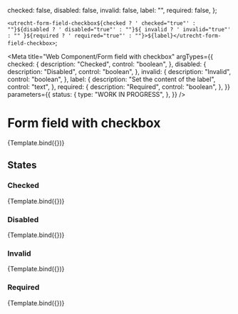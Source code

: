 <!-- @license CC0-1.0 -->


  checked: false,
  disabled: false,
  invalid: false,
  label: "",
  required: false,
};

  `<utrecht-form-field-checkbox${checked ? ' checked="true"' : ""}${disabled ? ' disabled="true"' : ""}${
    invalid ? ' invalid="true"' : ""
  }${required ? ' required="true"' : ""}>${label}</utrecht-form-field-checkbox>`;

<Meta
  title="Web Component/Form field with checkbox"
  argTypes={{
    checked: {
      description: "Checked",
      control: "boolean",
    },
    disabled: {
      description: "Disabled",
      control: "boolean",
    },
    invalid: {
      description: "Invalid",
      control: "boolean",
    },
    label: {
      description: "Set the content of the label",
      control: "text",
    },
    required: {
      description: "Required",
      control: "boolean",
    },
  }}
  parameters={{
    status: {
      type: "WORK IN PROGRESS",
    },
  }}
/>

# Form field with checkbox

<Canvas>
  <Story
    name="Form field with checkbox"
    args={{
      ...defaultArgs,
      label: "I agree",
    }}
  >
    {Template.bind({})}
  </Story>
</Canvas>

<ArgsTable story="Form field with checkbox" />

## States

### Checked

<Canvas>
  <Story
    name="Checked"
    args={{
      checked: true,
      label: "I agree",
    }}
  >
    {Template.bind({})}
  </Story>
</Canvas>

### Disabled

<Canvas>
  <Story
    name="Disabled"
    args={{
      disabled: true,
      label: "I agree",
    }}
  >
    {Template.bind({})}
  </Story>
</Canvas>

### Invalid

<Canvas>
  <Story
    name="Invalid"
    args={{
      invalid: true,
      label: "I agree",
    }}
  >
    {Template.bind({})}
  </Story>
</Canvas>

### Required

<Canvas>
  <Story
    name="Required"
    args={{
      required: true,
      label: "I agree",
    }}
  >
    {Template.bind({})}
  </Story>
</Canvas>
